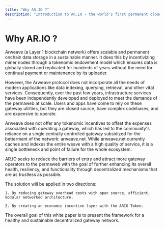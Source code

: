 ```yaml
---
title: "Why AR.IO ?"
description: "Introduction to AR.IO - the world's first permanent cloud network providing infrastructure for timeless, tamper-proof, and universally accessible data"
---
```



# Why AR.IO ?

Arweave (a Layer 1 blockchain network) offers scalable and permanent onchain data storage in a sustainable manner.
It does this by incentivizing miner nodes through a tokenomic endowment model which ensures data is globally stored and replicated for hundreds of years without the need for continual payment or maintenance by its uploader.

However, the Arweave protocol does not incorporate all the needs of modern applications like data indexing, querying, retrieval, and other vital services.
Consequently, over the past few years, infrastructure services have been independently developed and deployed to meet the demands of the permaweb at scale.
Users and apps have come to rely on these gateway utilities, but they are closed source, have complex codebases, and are expensive to operate.

Arweave does not offer any tokenomic incentives to offset the expenses associated with operating a gateway, which has led to the community's reliance on a single centrally controlled gateway subsidized for the betterment of the network: arweave.net.
While arweave.net currently caches and indexes the entire weave with a high quality of service, it is a single bottleneck and point of failure for the whole ecosystem.

AR.IO seeks to reduce the barriers of entry and attract more gateway operators to the permaweb with the goal of further enhancing its overall health, resiliency, and functionality through decentralized mechanisms that are as trustless as possible.

The solution will be applied in two directions:

    1. By reducing gateway overhead costs with open source, efficient, modular networked architecture.

    2. By creating an economic incentive layer with the ARIO Token.

The overall goal of this white paper is to present the framework for a healthy and sustainable decentralized gateway network.